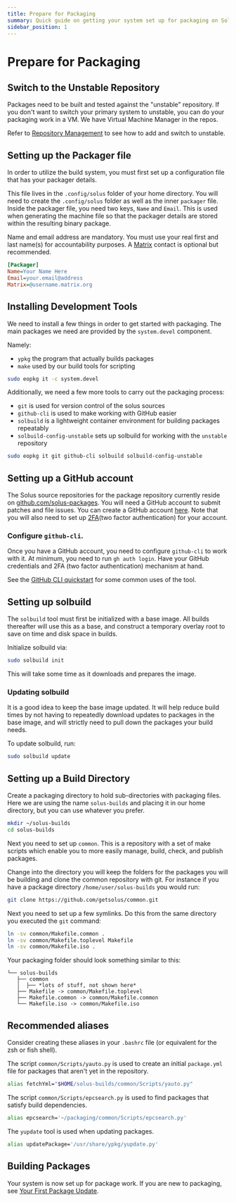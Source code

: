 ```yaml
---
title: Prepare for Packaging
summary: Quick guide on getting your system set up for packaging on Solus
sidebar_position: 1
---
```



<MigrationWarning/>

# Prepare for Packaging

## Switch to the Unstable Repository

Packages need to be built and tested against the "unstable" repository. If you don't want to switch your primary system to unstable, you can do your packaging work in a VM. We have Virtual Machine Manager in the repos.

Refer to [Repository Management](docs/user/package-management/repo-management) to see how to add and switch to unstable.

## Setting up the Packager file

In order to utilize the build system, you must first set up a configuration file that has your packager details.

This file lives in the `.config/solus` folder of your home directory. You will need to create the `.config/solus` folder as well as the inner `packager` file. Inside the packager file, you need two keys, `Name` and `Email`. This is used when generating the machine file so that the packager details are stored within the resulting binary package.

Name and email address are mandatory. You must use your real first and last name(s) for accountability purposes.
A [Matrix](/docs/user/contributing/getting-involved#matrix-chat) contact is optional but recommended.

```ini
[Packager]
Name=Your Name Here
Email=your.email@address
Matrix=@username.matrix.org
```

## Installing Development Tools

We need to install a few things in order to get started with packaging.
The main packages we need are provided by the `system.devel` component.

Namely:

- `ypkg` the program that actually builds packages
- `make` used by our build tools for scripting

```bash
sudo eopkg it -c system.devel
```

Additionally, we need a few more tools to carry out the packaging process:

- `git` is used for version control of the solus sources
- `github-cli` is used to make working with GitHub easier
- `solbuild` is a lightweight container environment for building packages repeatably
- `solbuild-config-unstable` sets up solbuild for working with the `unstable` repository

```bash
sudo eopkg it git github-cli solbuild solbuild-config-unstable
```

## Setting up a GitHub account

The Solus source repositories for the package repository currently reside on [github.com/solus-packages](https://github.com/solus-packages). You will need a GitHub account to submit patches and file issues. You can create a GitHub account [here](https://github.com/signup). Note that you will also need to set up [2FA](https://docs.github.com/en/authentication/securing-your-account-with-two-factor-authentication-2fa)(two factor authentication) for your account.

### Configure `github-cli`.

Once you have a GitHub account, you need to configure `github-cli` to work with it. At minimum, you need to run `gh auth login`. Have your GitHub credentials and 2FA (two factor authentication) mechanism at hand.

See the [GitHub CLI quickstart](https://docs.github.com/en/github-cli/github-cli/quickstart) for some common uses of the tool.

## Setting up solbuild

The `solbuild` tool must first be initialized with a base image. All builds thereafter will use this as a base, and construct a temporary overlay root to save on time and disk space in builds.

Initialize solbuild via:

```bash
sudo solbuild init
```

This will take some time as it downloads and prepares the image.

### Updating solbuild

It is a good idea to keep the base image updated. It will help reduce build times by not having to repeatedly download updates to packages in the base image, and will strictly need to pull down the packages your build needs.

To update solbuild, run:

```bash
sudo solbuild update
```

## Setting up a Build Directory

Create a packaging directory to hold sub-directories with packaging files. Here we are using the name `solus-builds` and placing it in our home directory, but you can use whatever you prefer.

```bash
mkdir ~/solus-builds
cd solus-builds
```

Next you need to set up `common`. This is a repository with a set of make scripts which enable you to more easily manage, build, check, and publish packages.

Change into the directory you will keep the folders for the packages you will be building and clone the common repository with git. For instance if you have a package directory `/home/user/solus-builds` you would run:

```bash
git clone https://github.com/getsolus/common.git
```

Next you need to set up a few symlinks. Do this from the same directory you executed the `git` command:

```bash
ln -sv common/Makefile.common .
ln -sv common/Makefile.toplevel Makefile
ln -sv common/Makefile.iso .
```

Your packaging folder should look something similar to this:

```
└── solus-builds
   ├── common
   │  ├── *lots of stuff, not shown here*
   ├── Makefile -> common/Makefile.toplevel
   ├── Makefile.common -> common/Makefile.common
   └── Makefile.iso -> common/Makefile.iso
```

##  Recommended aliases
Consider creating these aliases in your `.bashrc` file (or equivalent for the zsh or fish shell).

The script `common/Scripts/yauto.py` is used to create an initial `package.yml` file for packages that aren't yet in the repository.

```bash
alias fetchYml="$HOME/solus-builds/common/Scripts/yauto.py"
```

The script `common/Scripts/epcsearch.py` is used to find packages that satisfy build dependencies.

```bash
alias epcsearch='~/packaging/common/Scripts/epcsearch.py'
```

The `yupdate` tool is used when updating packages.

```bash
alias updatePackage='/usr/share/ypkg/yupdate.py'
```

## Building Packages

Your system is now set up for package work.
If you are new to packaging, see [Your First Package Update](your-first-package-update.md).